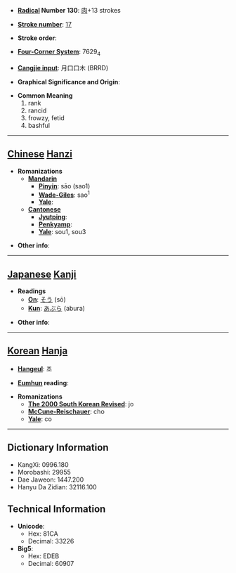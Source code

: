 * '''[[Wiktionary:Chinese radical index| Radical]] Number 130''': [[Wiktionary:Chinese radical index 肉|肉]]+13 strokes

* '''[[Wiktionary:Chinese total strokes index|Stroke number]]''': [[Wiktionary:Chinese total strokes index 17|17]]

* '''Stroke order''': 

* '''[[Wiktionary:Chinese four corner index|Four-Corner System]]''': 7629<sub>4</sub>

* '''[[Wiktionary:Chinese Cangjie index|Cangjie input]]''': 月口口木 (BRRD)

* '''Graphical Significance and Origin''': 

* '''Common Meaning'''
*#rank
*# rancid
*# frowzy, fetid
*# bashful


----

== [[Chinese]] [[Hanzi]] ==

* '''Romanizations'''
** '''[[Mandarin]]'''
*** '''[[Pinyin]]''': sāo (sao1)
*** '''[[Wade-Giles]]''': sao<sup>1</sup>
*** '''[[Yale]]''': 
** '''[[Cantonese]]'''
*** '''[[Jyutping]]''':
*** '''[[Penkyamp]]''': 
*** '''[[Yale]]''': sou1, sou3

* '''Other info''': 

----

== [[Japanese]] [[Kanji]] ==

* '''Readings'''
** '''[[On]]''': [[そう]] (sō)
** '''[[Kun]]''': [[あぶら]] (abura)

* '''Other info''':  

----

== [[Korean]] [[Hanja]] ==

* '''[[Hangeul]]''': 조

* '''[[Eumhun]] reading''': 

* '''Romanizations'''
** '''[[The 2000 South Korean Revised Romanization|The 2000 South Korean Revised]]''': jo
** '''[[McCune-Reischauer]]''': cho
** '''[[Yale]]''': co

----

== Dictionary Information ==

* KangXi: 0996.180
* Morobashi: 29955
* Dae Jaweon: 1447.200
* Hanyu Da Zidian: 32116.100

== Technical Information ==

* '''Unicode''':
** Hex: 81CA
** Decimal: 33226
* '''Big5''':
** Hex: EDEB
** Decimal: 60907